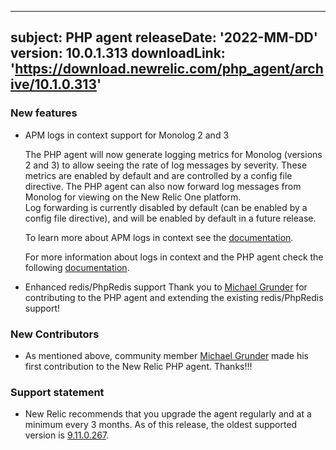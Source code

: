 
---
subject: PHP agent
releaseDate: '2022-MM-DD'
version: 10.0.1.313
downloadLink: 'https://download.newrelic.com/php_agent/archive/10.1.0.313'
---

### New features ###
* APM logs in context support for Monolog 2 and 3

  The PHP agent will now generate logging metrics for Monolog (versions 2 and 3) to allow seeing the rate of log messages by severity. 
  These metrics are enabled by default and are controlled by a config file directive.
  The PHP agent can also now forward log messages from Monolog for viewing on the New Relic One platform.  
  Log forwarding is currently disabled by default (can be enabled by a config file directive), and will be enabled by default in a future release.

  To learn more about APM logs in context see the [documentation](https://docs.newrelic.com/docs/apm/new-relic-apm/getting-started/get-started-logs-context).

  For more information about logs in context and the PHP agent check the following [documentation](https://docs.newrelic.com/docs/logs/logs-context/configure-logs-context-php/).

* Enhanced redis/PhpRedis support
  Thank you to [Michael Grunder](https://github.com/michael-grunder) for contributing to the PHP agent and extending the existing redis/PhpRedis support!

### New Contributors

* As mentioned above, community member [Michael Grunder](https://github.com/michael-grunder) made his first contribution to the New Relic PHP agent. Thanks!!!


### Support statement ###
* New Relic recommends that you upgrade the agent regularly and at a minimum every 3 months. As of this release, the oldest supported version is [9.11.0.267](/docs/release-notes/agent-release-notes/php-release-notes/php-agent-9110267/).

